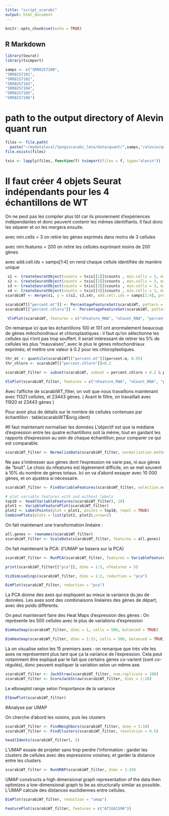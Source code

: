 ```yaml
---
title: "script_scarabi"
output: html_document
---
```


```r
knitr::opts_chunk$set(echo = TRUE)
```

## R Markdown

```r
library(Seurat)
library(tximport)

samps <- c("SRR8257100",
"SRR8257101",
"SRR8257102",
"SRR8257103",
"SRR8257104",
"SRR8257105",
"SRR8257106")

```

# path to the output directory of Alevin quant run 

```r

files <- file.path(
  paste("~/mydatalocal/tpngsscarabi_lena/data/quant/",samps,"/alevin/quants_mat.gz", sep=""))
file.exists(files)
```

```r
txis <- lapply(files, function(f) tximport(files = f, type="alevin"))
```
# Il faut créer 4 objets Seurat indépendants pour les 4 échantillons de WT 
On ne peut pas les compiler plus tôt car ils proviennent d'expériences indépendantes et donc peuvent contenir les mêmes identifiants. 
Il faut donc les séparer et on les mergera ensuite. 

avec min.cells = 3 on retire les gènes exprimés dans moins de 3 cellules 

avec min.features = 200 on retire les cellules exprimant moins de 200 gènes 

avec add.cell.ids = samps[1:4] on rend chaque cellule identifiée de manière unique 

```r
 s1 <- CreateSeuratObject(counts = txis[[1]]$counts , min.cells = 3, min.features = 200, project = samps[1])
 s2 <- CreateSeuratObject(counts = txis[[2]]$counts , min.cells = 3, min.features = 200, project = samps[2])
 s3 <- CreateSeuratObject(counts = txis[[3]]$counts , min.cells = 3, min.features = 200, project = samps[3])
 s4 <- CreateSeuratObject(counts = txis[[4]]$counts , min.cells = 3, min.features = 200, project = samps[4])
scarabiWT <- merge(s1, y = c(s2, s3,s4), add.cell.ids = samps[1:4], project = "scarabiWT")
```

```r
scarabiWT[["percent.mt"]] <- PercentageFeatureSet(scarabiWT, pattern = "ATM")
scarabiWT[["percent.chloro"]] <- PercentageFeatureSet(scarabiWT, pattern = "ATC")

 VlnPlot(scarabiWT, features = c("nFeature_RNA", "nCount_RNA", "percent.mt", "percent.chloro"), ncol = 4)
```
On remarque ici que les échantillons 100 et 101 ont anormalement beaucoup de gènes mitochondriaux et chloroplastiques : il faut qu'on sélectionne les cellules qui n'ont pas trop souffert. 
Il serait intéressant de retirer les 5% de cellules les plus "mauvaises", avec le plus le gènes mitochondriaux exprimés; et mettre une valeur à 0.2 pour les chloroplastiques. 

```r
thr_mt <- quantile(scarabiWT[["percent.mt"]]$percent.m, 0.95)
thr_chloro <- scarabiWT[["percent.chloro"]]<0.2

scarabiWT_filter <- subset(scarabiWT, subset = percent.chloro < 0.2 & percent.mt < thr_mt )
```

```r
VlnPlot(scarabiWT_filter, features = c("nFeature_RNA", "nCount_RNA", "percent.mt", "percent.chloro"), ncol = 4)
```
Avec l'affiche de scarabiWT_filter, on voit que nous travaillons maintenant avec 11321 cellules, et 23443 gènes. 
( Avant le filtre, on travaillait avec 11920 et 23443 gènes )

Pour avoir plus de détails sur le nombre de cellules contenues par échantillon : table(scarabiWT$orig.ident) 

#Il faut maintenant normaliser les données 
L'objectif est que la médiane d'expression entre les quatre echantillons soit la même, tout en gardant les rapports d'expression au sein de chaque échantillon; pour comparer ce qui est comparable. 

```r
scarabiWT_filter <- NormalizeData(scarabiWT_filter, normalization.method = "LogNormalize", scale.factor = 10000)
```

Ne pas s'intéresser aux gènes dont l'expression ne varie pas, ni aux gènes de "bruit". Le choix du nfeatures est légèrement difficile, on se met souvent à 10% du nombre de gènes totaux. Ici on va d'abord essayer avec 10 000 gènes, et on ajustera si nécessaire.  

```r
scarabiWT_filter <- FindVariableFeatures(scarabiWT_filter, selection.method = "vst", nfeatures = 10000)

# plot variable features with and without labels
top10 <- head(VariableFeatures(scarabiWT_filter), 10)
plot1 <- VariableFeaturePlot(scarabiWT_filter)
plot2 <- LabelPoints(plot = plot1, points = top10, repel = TRUE)
CombinePlots(plots = list(plot1, plot2),nrow=2)
```
On fait maintenant une transformation linéaire : 

```r
all.genes <- rownames(scarabiWT_filter)
scarabiWT_filter <- ScaleData(scarabiWT_filter, features = all.genes)
```

On fait maintenant la PCA: (l'UMAP se basera sur la PCA)

```r
scarabiWT_filter <- RunPCA(scarabiWT_filter, features = VariableFeatures(object = scarabiWT_filter))

print(scarabiWT_filter[["pca"]], dims = 1:5, nfeatures = 5)
```

```r
VizDimLoadings(scarabiWT_filter, dims = 1:2, reduction = "pca")
```

```r
DimPlot(scarabiWT_filter, reduction = "pca")
```

La PCA donne des axes qui expliquent au mieux la variance du jeu de données. Les axes sont des combinaisons linéaires des gènes de départ, avec des poids différents. 

On peut maintenant faire des Heat Maps  d'expression des gènes : 
On représente les 500 cellules avec le plus de variations d'expression 
```r
DimHeatmap(scarabiWT_filter, dims = 1, cells = 500, balanced = TRUE)


```
```r
DimHeatmap(scarabiWT_filter, dims = 1:15, cells = 500, balanced = TRUE)
```
Là on visualise selon les 15 premiers axes : on remarque que très vite les axes ne représentent plus tant que ça la variance de l'expression. Cela peut notamment être expliqué par le fait que certains gènes co-varient (sont co-régulés), donc peuvent expliquer la variation selon un même axe. 

```r
scarabiWT_filter <- JackStraw(scarabiWT_filter, num.replicate = 100)
scarabiWT_filter <- ScoreJackStraw(scarabiWT_filter, dims = 1:20)
```

Le elbowplot range selon l'importance de la variance 

```r
ElbowPlot(scarabiWT_filter)
```

#Analyse par UMAP

On cherche d'abord les voisins, puis les clusters 
```r
scarabiWT_filter <- FindNeighbors(scarabiWT_filter, dims = 1:10)
scarabiWT_filter <- FindClusters(scarabiWT_filter, resolution = 0.5)
```

```r
head(Idents(scarabiWT_filter), 5)
```

L'UMAP essaie de projeter sans trop perdre l'information : garder les clusters de cellules avec des expressions voisines; et garder la distance entre les clusters 

```r
scarabiWT_filter <- RunUMAP(scarabiWT_filter, dims = 1:10)
```
UMAP constructs a high dimensional graph representation of the data then optimizes a low-dimensional graph to be as structurally similar as possible. 
L'UMAP calcule des distances euclidiennes entre cellules. 
```r
DimPlot(scarabiWT_filter, reduction = "umap")
```
```r
FeaturePlot(scarabiWT_filter, features = c("AT1G61590"))
```

